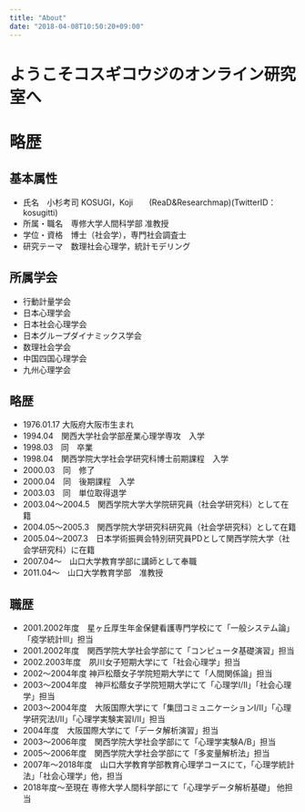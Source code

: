```yaml
---
title: "About"
date: "2018-04-08T10:50:20+09:00"
---
```


# ようこそコスギコウジのオンライン研究室へ

# 略歴

## 基本属性

+ 氏名　小杉考司 KOSUGI，Koji　　(ReaD&Researchmap)(TwitterID：kosugitti)
+ 所属・職名　専修大学人間科学部 准教授
+ 学位・資格　博士（社会学），専門社会調査士
+ 研究テーマ　数理社会心理学，統計モデリング

## 所属学会

+ 行動計量学会
+ 日本心理学会
+ 日本社会心理学会
+ 日本グループダイナミックス学会
+ 数理社会学会
+ 中国四国心理学会
+ 九州心理学会

## 略歴

+ 1976.01.17 大阪府大阪市生まれ
+ 1994.04　関西大学社会学部産業心理学専攻　入学
+ 1998.03　同　卒業
+ 1998.04　関西学院大学社会学研究科博士前期課程　入学
+ 2000.03　同　修了
+ 2000.04　同　後期課程　入学
+ 2003.03　同　単位取得退学
+ 2003.04～2004.5　関西学院大学大学院研究員（社会学研究科）として在籍
+ 2004.05～2005.3　関西学院大学研究科研究員（社会学研究科）として在籍
+ 2005.04～2007.3　日本学術振興会特別研究員PDとして関西学院大学（社会学研究科）に在籍
+ 2007.04～　山口大学教育学部に講師として奉職
+ 2011.04～　山口大学教育学部　准教授

## 職歴

+ 2001.2002年度　星ヶ丘厚生年金保健看護専門学校にて「一般システム論」「疫学統計III」担当
+ 2001.2002年度　関西学院大学社会学部にて「コンピュータ基礎演習」担当
+ 2002.2003年度　夙川女子短期大学にて「社会心理学」担当
+ 2002～2004年度 神戸松蔭女子学院短期大学にて「人間関係論」担当
+ 2003～2004年度　神戸松蔭女子学院短期大学にて「心理学I/II」「社会心理学」担当
+ 2003～2004年度　大阪国際大学にて「集団コミュニケーションI/II」「心理学研究法I/II」「心理学実験実習I/II」担当
+ 2004年度　大阪国際大学にて「データ解析演習」担当
+ 2003～2006年度　関西学院大学社会学部にて「心理学実験A/B」担当
+ 2005～2006年度　関西学院大学社会学部にて「多変量解析法」担当
+ 2007年〜2018年度　山口大学教育学部教育心理学コースにて，「心理学統計法」「社会心理学」他，担当
+ 2018年度〜至現在 専修大学人間科学部にて「心理学データ解析基礎」 他担当
